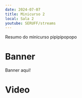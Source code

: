 ```yaml
---
date: 2024-07-07
title: Minicurso 2
local: Sala 2
youtube: SERUFF/streams
---
```


Resumo do minicurso pipipipopopo

# Banner

Banner aqui!

# Video
